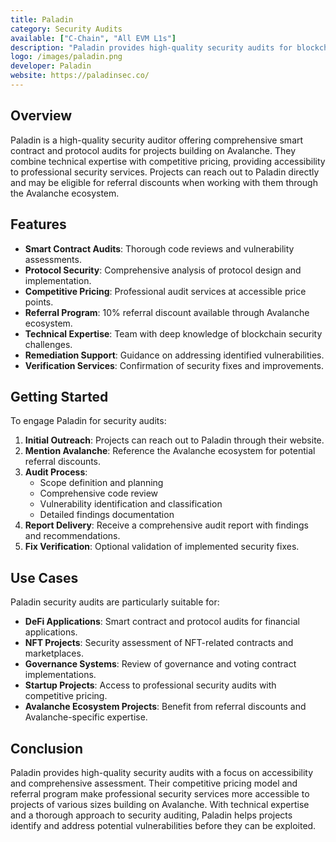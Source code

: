 ```yaml
---
title: Paladin
category: Security Audits
available: ["C-Chain", "All EVM L1s"]
description: "Paladin provides high-quality security audits for blockchain projects with competitive pricing and specialized expertise."
logo: /images/paladin.png
developer: Paladin
website: https://paladinsec.co/
---
```


## Overview

Paladin is a high-quality security auditor offering comprehensive smart contract and protocol audits for projects building on Avalanche. They combine technical expertise with competitive pricing, providing accessibility to professional security services. Projects can reach out to Paladin directly and may be eligible for referral discounts when working with them through the Avalanche ecosystem.

## Features

- **Smart Contract Audits**: Thorough code reviews and vulnerability assessments.
- **Protocol Security**: Comprehensive analysis of protocol design and implementation.
- **Competitive Pricing**: Professional audit services at accessible price points.
- **Referral Program**: 10% referral discount available through Avalanche ecosystem.
- **Technical Expertise**: Team with deep knowledge of blockchain security challenges.
- **Remediation Support**: Guidance on addressing identified vulnerabilities.
- **Verification Services**: Confirmation of security fixes and improvements.

## Getting Started

To engage Paladin for security audits:

1. **Initial Outreach**: Projects can reach out to Paladin through their website.
2. **Mention Avalanche**: Reference the Avalanche ecosystem for potential referral discounts.
3. **Audit Process**: 
   - Scope definition and planning
   - Comprehensive code review
   - Vulnerability identification and classification
   - Detailed findings documentation
4. **Report Delivery**: Receive a comprehensive audit report with findings and recommendations.
5. **Fix Verification**: Optional validation of implemented security fixes.

## Use Cases

Paladin security audits are particularly suitable for:

- **DeFi Applications**: Smart contract and protocol audits for financial applications.
- **NFT Projects**: Security assessment of NFT-related contracts and marketplaces.
- **Governance Systems**: Review of governance and voting contract implementations.
- **Startup Projects**: Access to professional security audits with competitive pricing.
- **Avalanche Ecosystem Projects**: Benefit from referral discounts and Avalanche-specific expertise.

## Conclusion

Paladin provides high-quality security audits with a focus on accessibility and comprehensive assessment. Their competitive pricing model and referral program make professional security services more accessible to projects of various sizes building on Avalanche. With technical expertise and a thorough approach to security auditing, Paladin helps projects identify and address potential vulnerabilities before they can be exploited. 